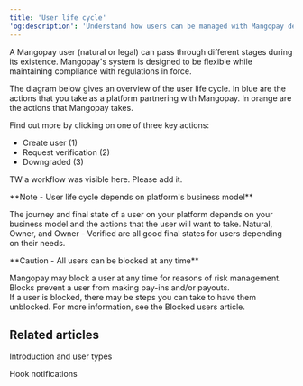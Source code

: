 ```yaml
---
title: 'User life cycle'  
'og:description': 'Understand how users can be managed with Mangopay depending on the features they need, from creation through modification as a Payer then Owner, plus verification.'  
---
```


A Mangopay user (natural or legal) can pass through different stages during its existence. Mangopay's system is designed to be flexible while maintaining compliance with regulations in force.  

The diagram below gives an overview of the user life cycle. In blue are the actions that you take as a platform partnering with Mangopay. In orange are the actions that Mangopay takes.  

Find out more by clicking on one of three key actions:  
- Create user (1)  
- Request verification (2)  
- Downgraded (3)

TW a workflow was visible here. Please add it.  

<Note>  
**Note - User life cycle depends on platform's business model** 
  
The journey and final state of a user on your platform depends on your business model and the actions that the user will want to take. Natural, Owner, and Owner - Verified are all good final states for users depending on their needs.  
</Note>  

<Warning>  
**Caution - All users can be blocked at any time** 
  
Mangopay may block a user at any time for reasons of risk management. Blocks prevent a user from making pay-ins and/or payouts.  
If a user is blocked, there may be steps you can take to have them unblocked. For more information, see the Blocked users article.  
</Warning>  

## Related articles  

<Card title="Article">Introduction and user types</Card>  

<Card title="Article">Hook notifications</Card>